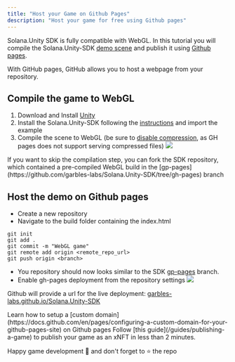 ```yaml
---
title: "Host your Game on Github Pages"
description: "Host your game for free using Github pages"
---
```


Solana.Unity SDK is fully compatible with WebGL. In this tutorial you will compile the Solana.Unity-SDK [demo scene](https://garbles-labs.github.io/Solana.Unity-SDK/) and publish it using [Github pages](https://pages.github.com/).

With GitHub pages, GitHub allows you to host a webpage from your repository.

## Compile the game to WebGL

1. Download and Install [Unity](https://unity3d.com/get-unity/download)
2. Install the Solana.Unity-SDK following the [instructions](https://github.com/garbles-labs/Solana.Unity-SDK#installation) and import the example
3. Compile the scene to WebGL (be sure to [disable compression](https://www.youtube.com/watch?v=2jjESP58jsA), as GH pages does not support serving compressed files)
   ![](/images/webgl.png)

<Card title="Skip the compilation step" icon="lightbulb" iconType="duotone">
  If you want to skip the compilation step, you can fork the SDK repository, which contained a pre-compiled WebGL build in the [gp-pages](https://github.com/garbles-labs/Solana.Unity-SDK/tree/gh-pages) branch 
</Card>

## Host the demo on Github pages

- Create a new repository
- Navigate to the build folder containing the index.html

```shell
git init
git add .
git commit -m "WebGL game"
git remote add origin <remote_repo_url>
git push origin <branch>
```

- You repository should now looks similar to the SDK [gp-pages](https://github.com/garbles-labs/Solana.Unity-SDK/tree/gh-pages) branch.
- Enable gh-pages deployment from the repository settings
![](images/gh-pages-deply.png)

Github will provide a url for the live deployment: [garbles-labs.github.io/Solana.Unity-SDK](https://garbles-labs.github.io/Solana.Unity-SDK/)

<Card title="Custom domain" icon="lightbulb" iconType="duotone">
  Learn how to setup a [custom domain](https://docs.github.com/en/pages/configuring-a-custom-domain-for-your-github-pages-site) on Github pages
</Card>

<Card title="Publish your game as xNFT" icon="lightbulb" iconType="duotone">
  Follow [this guide](/guides/publishing-a-game) to publish your game as an xNFT in less than 2 minutes. 
</Card>

Happy game development 🎈 and don't forget to ⭐ the repo
